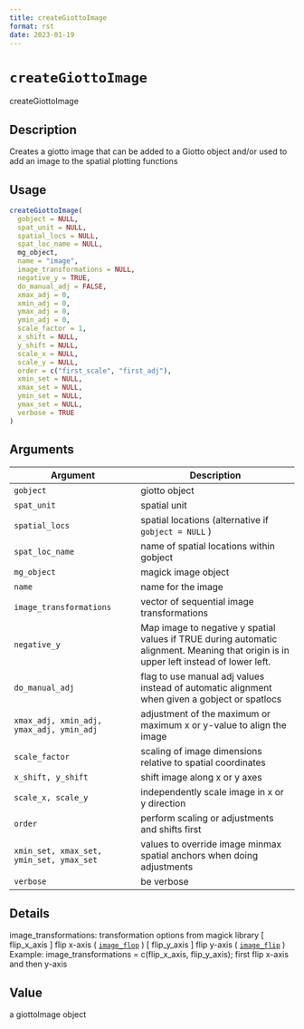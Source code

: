 ```yaml
--- 
title: createGiottoImage 
format: rst 
date: 2023-01-19 
--- 
```

# `createGiottoImage`

createGiottoImage


## Description

Creates a giotto image that can be added to a Giotto object and/or used to add an image to the spatial plotting functions


## Usage

```r
createGiottoImage(
  gobject = NULL,
  spat_unit = NULL,
  spatial_locs = NULL,
  spat_loc_name = NULL,
  mg_object,
  name = "image",
  image_transformations = NULL,
  negative_y = TRUE,
  do_manual_adj = FALSE,
  xmax_adj = 0,
  xmin_adj = 0,
  ymax_adj = 0,
  ymin_adj = 0,
  scale_factor = 1,
  x_shift = NULL,
  y_shift = NULL,
  scale_x = NULL,
  scale_y = NULL,
  order = c("first_scale", "first_adj"),
  xmin_set = NULL,
  xmax_set = NULL,
  ymin_set = NULL,
  ymax_set = NULL,
  verbose = TRUE
)
```


## Arguments

Argument      |Description
------------- |----------------
`gobject`     |     giotto object
`spat_unit`     |     spatial unit
`spatial_locs`     |     spatial locations (alternative if `gobject = NULL` )
`spat_loc_name`     |     name of spatial locations within gobject
`mg_object`     |     magick image object
`name`     |     name for the image
`image_transformations`     |     vector of sequential image transformations
`negative_y`     |     Map image to negative y spatial values if TRUE during automatic alignment. Meaning that origin is in upper left instead of lower left.
`do_manual_adj`     |     flag to use manual adj values instead of automatic alignment when given a gobject or spatlocs
`xmax_adj, xmin_adj, ymax_adj, ymin_adj`     |     adjustment of the maximum or maximum x or y-value to align the image
`scale_factor`     |     scaling of image dimensions relative to spatial coordinates
`x_shift, y_shift`     |     shift image along x or y axes
`scale_x, scale_y`     |     independently scale image in x or y direction
`order`     |     perform scaling or adjustments and shifts first
`xmin_set, xmax_set, ymin_set, ymax_set`     |     values to override image minmax spatial anchors when doing adjustments
`verbose`     |     be verbose


## Details

image_transformations: transformation options from magick library
 [ flip_x_axis ] flip x-axis ( [`image_flop`](#imageflop) )
 [ flip_y_axis ] flip y-axis ( [`image_flip`](#imageflip) )
 Example: image_transformations = c(flip_x_axis, flip_y_axis); first flip x-axis and then y-axis


## Value

a giottoImage object


